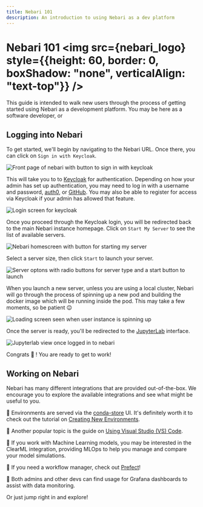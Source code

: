 ```yaml
---
title: Nebari 101
description: An introduction to using Nebari as a dev platform
---
```



# Nebari 101 <img src={nebari_logo} style={{height: 60, border: 0, boxShadow: "none", verticalAlign: "text-top"}} />

This guide is intended to walk new users through the process of getting started
using Nebari as a development platform. You may be here as a software developer,
or

## Logging into Nebari

To get started, we'll begin by navigating to the Nebari URL. Once there, you
can click on `Sign in with Keycloak`.

![Front page of nebari with button to sign in with keycloak](/img/get-started/101-front-page.png)

This will take you to to [Keycloak](https://www.keycloak.org/) for
authentication. Depending on how your admin has set up authentication, you may
need to log in with a username and password, [auth0](https://auth0.com/), or
[GitHub](https://github.com/). You may also be able to register for access
via Keycloak if your admin has allowed that feature.

![Login screen for keycloak](/img/get-started/101-keycloak-login.png)

Once you proceed through the Keycloak login, you will be redirected back to
the main Nebari instance homepage. Click on `Start My Server` to see the list
of available servers.

![Nebari homescreen with button for starting my server](/img/get-started/101-start-server.png)

Select a server size, then click `Start` to launch your server.

![Server optons with radio buttons for server type and a start button to launch](/img/get-started/101-server-options.png)

When you launch a new server, unless you are using a local cluster, Nebari will
go through the process of spinning up a new pod and building the docker image
which will be running inside the pod. This may take a few moments, so be
patient :wink:

![Loading screen seen when user instance is spinning up](/img/get-started/101-server-starting-up.png)

Once the server is ready, you'll be redirected to the
[JupyterLab](https://jupyterlab.readthedocs.io/) interface.

![Jupyterlab view once logged in to nebari](/img/get-started/101-jupyterlab_interface.png)

Congrats :tada: ! You are ready to get to work!

## Working on Nebari

Nebari has many different integrations that are provided out-of-the-box. We
encourage you to explore the available integrations and see what might be
useful to you.

:seedling: Environments are served via the [conda-store](https://conda.store/) UI. It's
definitely worth it to check out the tutorial on
[Creating New Environments](/docs/tutorials/creating-new-environments).

:seedling: Another popular topic is the guide on [Using Visual Studio (VS) Code](/docs/how-tos/using-vscode).

:seedling: If you work with Machine Learning models, you may be interested in the ClearML
integration, providing MLOps to help you manage and compare your model simulations.

:seedling: If you need a workflow manager, check out [Prefect](https://www.prefect.io/)!

:seedling: Both admins and other devs can find usage for Grafana dashboards to assist with
data monitoring.

Or just jump right in and explore!

